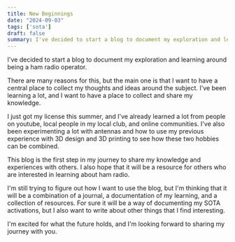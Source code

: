 ```yaml
---
title: New Beginnings
date: "2024-09-03"
tags: ['sota']
draft: false
summary: I've decided to start a blog to document my exploration and learning around being a ham radio operator.
---
```


I've decided to start a blog to document my exploration and learning around being a ham radio operator.

There are many reasons for this, but the main one is that I want to have a central place to collect my thoughts and ideas around the subject. I've been learning a lot, and I want to have a place to collect and share my knowledge.

I just got my license this summer, and I've already learned a lot from people on youtube, local people in my local club, and online communities. I've also been experimenting a lot with antennas and how to use my previous experience with 3D design and 3D printing to see how these two hobbies can be combined.

This blog is the first step in my journey to share my knowledge and experiences with others. I also hope that it will be a resource for others who are interested in learning about ham radio.

I'm still trying to figure out how I want to use the blog, but I'm thinking that it will be a combination of a journal, a documentation of my learning, and a collection of resources. For sure it will be a way of documenting my SOTA activations, but I also want to write about other things that I find interesting.

I'm excited for what the future holds, and I'm looking forward to sharing my journey with you.